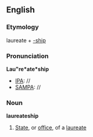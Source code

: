 ==English==

===Etymology===
laureate + [[-ship]]
===Pronunciation===
'''Lau"re*ate*ship'''
*[[IPA]]: //
*[[SAMPA]]: //
===Noun===
'''laureateship'''

#[[State]], or [[office]], of a [[laureate]]